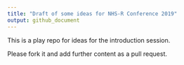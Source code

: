 ```yaml
---
title: "Draft of some ideas for NHS-R Conference 2019"
output: github_document
---
```


This is a play repo for ideas for the introduction session.

Please fork it and add further content as a pull request.